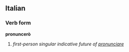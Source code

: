 ==Italian==
===Verb form===
'''pronuncerò'''

# ''first-person singular indicative future of [[pronunciare]]''